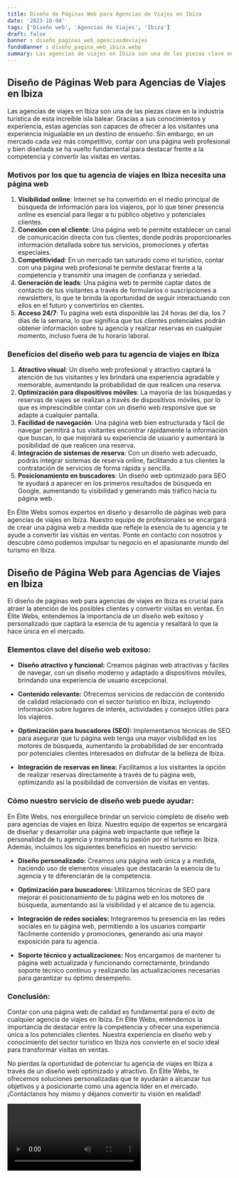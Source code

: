 ```yaml
---
title: Diseño de Páginas Web para Agencias de Viajes en Ibiza
date: '2023-10-04'
tags: ['Diseño web', 'Agencias de Viajes', 'Ibiza']
draft: false
banner : diseño_paginas_web_agenciasdeviajes
fondoBanner : diseño_pagina_web_ibiza.webp
summary: Las agencias de viajes en Ibiza son una de las piezas clave en la industria turística de esta increíble isla balear. Gracias a sus conocimientos y experiencia, estas agencias son capaces de ofrecer a los visitantes una experiencia inigualable en un destino de ensueño. Sin embargo, en un mercado cada vez más competitivo, contar con una página web profesional y bien diseñada se ha vuelto fundamental para destacar frente a la competencia y convertir las visitas en ventas.
---
```


## Diseño de Páginas Web para Agencias de Viajes en Ibiza

Las agencias de viajes en Ibiza son una de las piezas clave en la industria turística de esta increíble isla balear. Gracias a sus conocimientos y experiencia, estas agencias son capaces de ofrecer a los visitantes una experiencia inigualable en un destino de ensueño. Sin embargo, en un mercado cada vez más competitivo, contar con una página web profesional y bien diseñada se ha vuelto fundamental para destacar frente a la competencia y convertir las visitas en ventas.

### Motivos por los que tu agencia de viajes en Ibiza necesita una página web

1. **Visibilidad online**: Internet se ha convertido en el medio principal de búsqueda de información para los viajeros, por lo que tener presencia online es esencial para llegar a tu público objetivo y potenciales clientes.
2. **Conexión con el cliente**: Una página web te permite establecer un canal de comunicación directa con tus clientes, donde podrás proporcionarles información detallada sobre tus servicios, promociones y ofertas especiales.
3. **Competitividad**: En un mercado tan saturado como el turístico, contar con una página web profesional te permite destacar frente a la competencia y transmitir una imagen de confianza y seriedad.
4. **Generación de leads**: Una página web te permite captar datos de contacto de tus visitantes a través de formularios o suscripciones a newsletters, lo que te brinda la oportunidad de seguir interactuando con ellos en el futuro y convertirlos en clientes.
5. **Acceso 24/7**: Tu página web está disponible las 24 horas del día, los 7 días de la semana, lo que significa que tus clientes potenciales podrán obtener información sobre tu agencia y realizar reservas en cualquier momento, incluso fuera de tu horario laboral.

### Beneficios del diseño web para tu agencia de viajes en Ibiza

1. **Atractivo visual**: Un diseño web profesional y atractivo captará la atención de tus visitantes y les brindará una experiencia agradable y memorable, aumentando la probabilidad de que realicen una reserva.
2. **Optimización para dispositivos móviles**: La mayoría de las búsquedas y reservas de viajes se realizan a través de dispositivos móviles, por lo que es imprescindible contar con un diseño web responsive que se adapte a cualquier pantalla.
3. **Facilidad de navegación**: Una página web bien estructurada y fácil de navegar permitirá a tus visitantes encontrar rápidamente la información que buscan, lo que mejorará su experiencia de usuario y aumentará la posibilidad de que realicen una reserva.
4. **Integración de sistemas de reserva**: Con un diseño web adecuado, podrás integrar sistemas de reserva online, facilitando a tus clientes la contratación de servicios de forma rápida y sencilla.
5. **Posicionamiento en buscadores**: Un diseño web optimizado para SEO te ayudará a aparecer en los primeros resultados de búsqueda en Google, aumentando tu visibilidad y generando más tráfico hacia tu página web.

En Élite Webs somos expertos en diseño y desarrollo de páginas web para agencias de viajes en Ibiza. Nuestro equipo de profesionales se encargará de crear una página web a medida que refleje la esencia de tu agencia y te ayude a convertir las visitas en ventas. Ponte en contacto con nosotros y descubre cómo podemos impulsar tu negocio en el apasionante mundo del turismo en Ibiza.

<GifSeo />

<Cta />

## Diseño de Página Web para Agencias de Viajes en Ibiza 

El diseño de páginas web para agencias de viajes en Ibiza es crucial para atraer la atención de los posibles clientes y convertir visitas en ventas. En Élite Webs, entendemos la importancia de un diseño web exitoso y personalizado que captará la esencia de tu agencia y resaltará lo que la hace única en el mercado. 

### Elementos clave del diseño web exitoso:

- **Diseño atractivo y funcional:** Creamos páginas web atractivas y fáciles de navegar, con un diseño moderno y adaptado a dispositivos móviles, brindando una experiencia de usuario excepcional.

- **Contenido relevante:** Ofrecemos servicios de redacción de contenido de calidad relacionado con el sector turístico en Ibiza, incluyendo información sobre lugares de interés, actividades y consejos útiles para los viajeros.

- **Optimización para buscadores (SEO):** Implementamos técnicas de SEO para asegurar que tu página web tenga una mayor visibilidad en los motores de búsqueda, aumentando la probabilidad de ser encontrada por potenciales clientes interesados en disfrutar de la belleza de Ibiza.

- **Integración de reservas en línea:** Facilitamos a los visitantes la opción de realizar reservas directamente a través de tu página web, optimizando así la posibilidad de conversión de visitas en ventas.

### Cómo nuestro servicio de diseño web puede ayudar:

En Élite Webs, nos enorgullece brindar un servicio completo de diseño web para agencias de viajes en Ibiza. Nuestro equipo de expertos se encargará de diseñar y desarrollar una página web impactante que refleje la personalidad de tu agencia y transmita tu pasión por el turismo en Ibiza. Además, incluimos los siguientes beneficios en nuestro servicio:

- **Diseño personalizado:** Creamos una página web única y a medida, haciendo uso de elementos visuales que destacarán la esencia de tu agencia y te diferenciarán de la competencia.

- **Optimización para buscadores:** Utilizamos técnicas de SEO para mejorar el posicionamiento de tu página web en los motores de búsqueda, aumentando así la visibilidad y el alcance de tu agencia.

- **Integración de redes sociales:** Integraremos tu presencia en las redes sociales en tu página web, permitiendo a los usuarios compartir fácilmente contenido y promociones, generando así una mayor exposición para tu agencia.

- **Soporte técnico y actualizaciones:** Nos encargamos de mantener tu página web actualizada y funcionando correctamente, brindando soporte técnico continuo y realizando las actualizaciones necesarias para garantizar su óptimo desempeño.

### Conclusión:

Contar con una página web de calidad es fundamental para el éxito de cualquier agencia de viajes en Ibiza. En Élite Webs, entendemos la importancia de destacar entre la competencia y ofrecer una experiencia única a los potenciales clientes. Nuestra experiencia en diseño web y conocimiento del sector turístico en Ibiza nos convierte en el socio ideal para transformar visitas en ventas.

No pierdas la oportunidad de potenciar tu agencia de viajes en Ibiza a través de un diseño web optimizado y atractivo. En Élite Webs, te ofrecemos soluciones personalizadas que te ayudarán a alcanzar tus objetivos y a posicionarte como una agencia líder en el mercado. ¡Contáctanos hoy mismo y déjanos convertir tu visión en realidad!

<Video />

<CtaBot job='Agencias de Viajes' city='Ibiza'/>

<Gmaps query='Ibiza+españa+maps' />